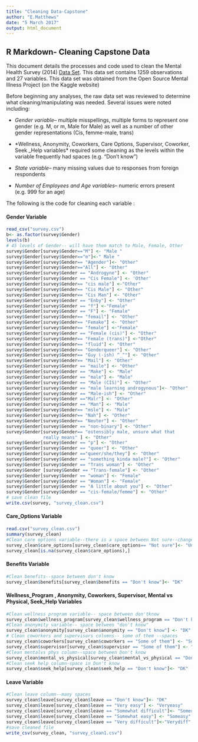 ```yaml
---
title: "Cleaning Data-Capstone"
author: "E.Matthews"
date: "5 March 2017"
output: html_document
---
```



## R Markdown- Cleaning Capstone Data

This document details the processes and code used to clean the Mental Health Survey (2014) [Data Set](www.kaggle.com/osmi/mental-health-in-tech-survey). This data set contains 1259 observations and 27 variables. This data set was obtained from the Open Source Mental Illness Project (on the Kaggle website)

Before beginning any analyses, the raw data set was reviewed to determine what cleaning/manipulating was needed. Several issues were noted including:

* *Gender variable*-- multiple misspellings, multiple forms to represent one gender (e.g. M, or m, Male for Male) as well as a number of other gender representations (Cis, femme-male, trans)

* *Wellness, Anonymity, Coworkers, Care Options, Supervisor, Coworker, Seek _Help variables* required some cleaning as the levels within the variable frequently had spaces (e.g. "Don't know")

* *State variable*-- many missing values due to responses from foreign respondents

* *Number of Employees and Age variables*-- numeric errors present (e.g. 999 for an age)

The following is the code for cleaning each variable :


#### Gender Variable

```r

read_csv("survey.csv")
b<- as.factor(survey$Gender)
levels(b)
# 45 levels of Gender-- will have them match to Male, Female, Other
survey$Gender[survey$Gender=="M"] <- "Male "
survey$Gender[survey$Gender=="m"]<-" Male "
survey$Gender[survey$Gender== "Agender"]<- "Other"
survey$Gender[survey$Gender=="All"] <- "Other"
survey$Gender[survey$Gender == "Androgyne"] <- "Other"
survey$Gender[survey$Gender == "Cis Female"] <- 'Other'
survey$Gender[survey$Gender== "cis male"] <-"Other"
survey$Gender[survey$Gender== "Cis Male"] <- "Other"
survey$Gender[survey$Gender== "Cis Man"] <- "Other"
survey$Gender[survey$Gender == "Enby"] <- "Other"
survey$Gender[survey$Gender == "f"] <-"Female"
survey$Gender[survey$Gender == "F"] <- "Female"
survey$Gender[survey$Gender== "femail"] <- "Other"
survey$Gender[survey$Gender== "Femake"] <- "Other"
survey$Gender[survey$Gender== "female"] <-"Female"
survey$Gender[survey$Gender == "Female (cis)"] <- "Other"
survey$Gender[survey$Gender== "Female (trans)"] <-"Other"
survey$Gender[survey$Gender== "fluid"] <- "Other"
survey$Gender[survey$Gender== "Genderqueer"] <- "Other"
survey$Gender[survey$Gender== "Guy (-ish) ^_^"] <- "Other"
survey$Gender[survey$Gender== "Mail"] <- "Other"
survey$Gender[survey$Gender == "maile"] <- "Other"
survey$Gender[survey$Gender == "Make"] <- "Male"
survey$Gender[survey$Gender == "male"] <- "Male"
survey$Gender[survey$Gender == "Male (CIS)"] <- "Other"
survey$Gender[survey$Gender == "male learning androgynous"]<- "Other"
survey$Gender[survey$Gender == "Male-ish"] <- "Other"
survey$Gender[survey$Gender =="Malr"] <- "Other"
survey$Gender[survey$Gender == "Man"] <- "Male"
survey$Gender[survey$Gender== "msle"] <- "Male"
survey$Gender[survey$Gender== "Nah"] <- "Other"
survey$Gender[survey$Gender== "Neuter"] <- "Other"
survey$Gender[survey$Gender == "non-binary"] <- "Other"
survey$Gender[survey$Gender== "ostensibly male, unsure what that
              really means" ] <- "Other"
survey$Gender[survey$Gender == "p"] <- "Other"
survey$Gender[survey$Gender == "queer"] <- "Other"
survey$Gender[survey$Gender =="queer/she/they"] <- "Other"
survey$Gender[survey$Gender == "something kinda male?"] <- "Other"
survey$Gender[survey$Gender == "Trans woman"] <- "Other"
survey$Gender [survey$Gender == "Trans-female"] <- "Other"
survey$Gender[survey$Gender == "woman"] <- "Female"
survey$Gender[survey$Gender == "Woman"] <- "Female"
survey$Gender[survey$Gender == "A little about you"] <- "Other"
survey$Gender[survey$Gender == "cis-female/femme"] <- "Other"
# save clean file
write.csv(survey, "survey_clean.csv")

```

#### Care_Options Variable

```r
read.csv("survey_clean.csv")
summary(survey_clean)
#Clean care options variable--there is a space between Not sure--change to unsure
survey_clean$care_options[survey_clean$care_options== "Not sure"]<- "Unsure"
survey_clean[is.na(survey_clean$care_options),]
```
#### Benefits Variable
```r
#Clean benefits--space between don't know
survey_clean$benefits[survey_clean$benefits == "Don't know"]<- "DK"

```
#### Wellness_Program , Anonymity, Coworkers, Supervisor, Mental vs Physical, Seek_Help Variables
```r
#Clean wellness program variable-- space between don'tknow
survey_clean$wellness_program[survey_clean$wellness_program == "Don't know"]<- "DK"
#Clean anonymity variable-- space between "don't know"
survey_clean$anonymity[survey_clean$anonymity == "Don't know"] <- "DK"
# Clean coworkers and supervisors columns-- some of them --spaces
survey_clean$coworkers[survey_clean$coworkers == "Some of them"] <- "Some"
survey_clean$supervisor[survey_clean$supervisor == "Some of them"] <- "Some"
#Clean mentalvs phys column--space between Don't know
survey_clean$mental_vs_physical[survey_clean$mental_vs_physical == "Don't know"]<-"DK"
#Clean seek help column-space in Don't know
survey_clean$seek_help[survey_clean$seek_help == "Don't know"]<- "DK"
```
#### Leave Variable
```r
#Clean leave column--many spaces 
survey_clean$leave[survey_clean$leave == "Don't know"]<- "DK"
survey_clean$leave[survey_clean$leave == "Very easy"] <- "Veryeasy"
survey_clean$leave[survey_clean$leave == "Somewhat difficult"]<- "Somediff"
survey_clean$leave[survey_clean$leave == "Somewhat easy"] <- "Someasy"
survey_clean$leave[survey_clean$leave == "Very difficult"]<-"Verydiff"
#save cleaned file
write_csv(survey_clean, "survey_clean1.csv")
```

